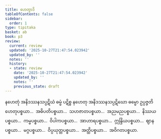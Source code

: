 ```yaml
---
title: ဟေတွာဒိ
tableOfContents: false
sidebar:
  order: 1
type: tipitaka
basket: ab
book: p3
review:
  current: review
  updated: '2025-10-27T21:47:54.023942'
  updated_by: ''
  notes: ''
  history:
  - state: review
    date: '2025-10-27T21:47:54.023942'
    updated_by: ''
    notes: ''
    previous_state: draft
---
```



<ReviewStatus review={frontmatter.review} showDetails={true} />

<HypothesisAnnotation frontmatter={frontmatter} />

<DynamicBreadcrumb />

<Division number="541" book="p3" e="ch" v="39" p="321">

<Paragraph number="1216" book="p3">
နဟေတုံ အနိဒဿနသပ္ပဋိဃံ ဓမ္မံ ပဋိစ္စ နဟေတု အနိဒဿနသပ္ပဋိဃော ဓမ္မော ဥပ္ပဇ္ဇတိ ဟေတုပစ္စယာ…  အဓိပတိပစ္စယာ…  သဟဇာတပစ္စယာ…  အညမညပစ္စယာ…  နိဿယပစ္စယာ…  ကမ္မပစ္စယာ…  ဝိပါကပစ္စယာ…  အာဟာရပစ္စယာ…  ဣန္ဒြိယပစ္စယာ…  ဈာနပစ္စယာ…  မဂ္ဂပစ္စယာ…  ဝိပ္ပယုတ္တပစ္စယာ…  အတ္ထိပစ္စယာ…  အဝိဂတပစ္စယာ.
</Paragraph>
</Division>